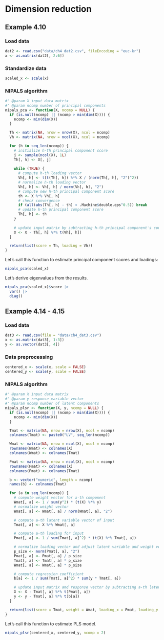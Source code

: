 # Dimension reduction

## Example 4.10

### Load data

```r
dat2 <- read.csv("data/ch4_dat2.csv", fileEncoding = "euc-kr")
x <- as.matrix(dat2[, 2:6])
```

### Standardize data

```r
scaled_x <- scale(x)
```


### NIPALS algorithm

```r
#' @param X input data matrix
#' @param ncomp number of principal components
nipals_pca <- function(X, ncomp = NULL) {
  if (is.null(ncomp) || (ncomp > min(dim(X)))) {
    ncomp <- min(dim(X))
  }

  Th <- matrix(NA, nrow = nrow(X), ncol = ncomp)
  Vh <- matrix(NA, nrow = ncol(X), ncol = ncomp)

  for (h in seq_len(ncomp)) {
    # initialize h-th principal component score
    j <- sample(ncol(X), 1L)
    Th[, h] <- X[, j]
    
    while (TRUE) {
      # compute h-th loading vector
      Vh[, h] <- t(t(Th[, h]) %*% X / (norm(Th[, h], "2")^2))
      # normalize h-th loading vector
      Vh[, h] <- Vh[, h] / norm(Vh[, h], "2")
      # compute new h-th principal component score
      th <- X %*% Vh[, h]
      # check convergence
      if (all(abs(Th[, h] - th) < .Machine$double.eps^0.5)) break
      # update h-th principal component score
      Th[, h] <- th
    }
    
    # update input matrix by subtracting h-th principal component's contribution
    X <- X - Th[, h] %*% t(Vh[, h])
  }

  return(list(score = Th, loading = Vh))
}
```

Let's call this function to estimate principal component scores and loadings:

```r
nipals_pca(scaled_x)
```

Let's derive eigenvalues from the results.

```r
nipals_pca(scaled_x)$score |> 
  var() |> 
  diag()
```


## Example 4.14 - 4.15

### Load data

```r
dat3 <- read.csv(file = "data/ch4_dat3.csv")
x <- as.matrix(dat3[, 1:3])
y <- as.vector(dat3[, 4])
```

### Data preprocessing

```r
centered_x <- scale(x, scale = FALSE)
centered_y <- scale(y, scale = FALSE)
```

### NIPALS algorithm

```r
#' @param X input data matrix
#' @param y response variable vector
#' @param ncomp number of latent components
nipals_plsr <- function(X, y, ncomp = NULL) {
  if (is.null(ncomp) || (ncomp > min(dim(X)))) {
    ncomp <- min(dim(X))
  }

  Tmat <- matrix(NA, nrow = nrow(X), ncol = ncomp)
  colnames(Tmat) <- paste0("LV", seq_len(ncomp))

  Wmat <- matrix(NA, nrow = ncol(X), ncol = ncomp)
  rownames(Wmat) <- colnames(X)
  colnames(Wmat) <- colnames(Tmat)

  Pmat <- matrix(NA, nrow = ncol(X), ncol = ncomp)
  rownames(Pmat) <- colnames(X)
  colnames(Pmat) <- colnames(Tmat)

  b <- vector("numeric", length = ncomp)
  names(b) <- colnames(Tmat)

  for (a in seq_len(ncomp)) {
    # compute weight vector for a-th component
    Wmat[, a] <- 1 / sum(y^2) * (t(X) %*% y)
    # normalize weight vector
    Wmat[, a] <- Wmat[, a] / norm(Wmat[, a], "2")

    # compute a-th latent variable vector of input
    Tmat[, a] <- X %*% Wmat[, a]

    # compute a-th loading for input
    Pmat[, a] <- 1 / sum(Tmat[, a]^2) * (t(X) %*% Tmat[, a])

    # normalize loading vector and adjust latent variable and weight vector
    p_size <- norm(Pmat[, a], "2")
    Pmat[, a] <- Pmat[, a] / p_size
    Tmat[, a] <- Tmat[, a] * p_size
    Wmat[, a] <- Wmat[, a] * p_size

    # compute regression coefficient
    b[a] <- 1 / sum(Tmat[, a]^2) * sum(y * Tmat[, a])

    # update input matrix and response vector by subtracting a-th latent portion
    X <- X - Tmat[, a] %*% t(Pmat[, a])
    y <- y - Tmat[, a] %*% t(b[a])
  }

  return(list(score = Tmat, weight = Wmat, loading_x = Pmat, loading_y = b))
}
```

Let's call this function to estimate PLS model.

```r
nipals_plsr(centered_x, centered_y, ncomp = 2)
```

